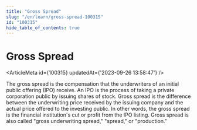 ```yaml
---
title: "Gross Spread"
slug: "/en/learn/gross-spread-100315"
id: "100315"
hide_table_of_contents: true
---
```



# Gross Spread

<ArticleMeta id={100315} updatedAt={'2023-09-26 13:58:47'} />
<div className='border-solid border-b border-t-0 my-4 border-[var(--ifm-color-gray-300)]' />

The gross spread is the compensation that the underwriters of an initial public offering (IPO) receive. An IPO is the process of taking a private corporation public by issuing shares of stock. Gross spread is the difference between the underwriting price received by the issuing company and the actual price offered to the investing public. In other words, the gross spread is the financial institution's cut or profit from the IPO listing. Gross spread is also called "gross underwriting spread," "spread," or "production."
